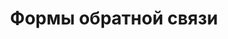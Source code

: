 ---
title: Формы обратной связи
description: Bitrix модуль для работы с формами обратной связи на инфоблоках
---